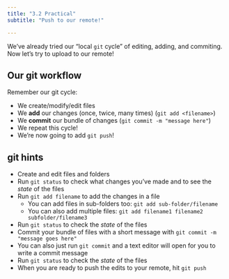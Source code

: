 ```yaml
---
title: "3.2 Practical"
subtitle: "Push to our remote!"

---
```



We've already tried our "local `git` cycle" of editing, adding, and commiting. Now let's try to upload to our remote!

## Our git workflow

Remember our git cycle:

- We create/modify/edit files
- We **add** our changes (once, twice, many times) (`git add <filename>`)
- We **commit** our bundle of changes (`git commit -m "message here"`)
- We repeat this cycle!
- We're now going to add `git push`!

::: {.callout-tip collapse="true"}
## git hints

- Create and edit files and folders
- Run `git status` to check what changes you've made and to see the *state* of the files
- Run `git add filename` to add the changes in a file
    - You can add files in sub-folders too: `git add sub-folder/filename`
    - You can also add multiple files: `git add filename1 filename2 subfolder/filename3`
- Run `git status` to check the *state* of the files
- Commit your bundle of files with a short message with `git commit -m "message goes here"`
- You can also just run `git commit` and a text editor will open for you to write a commit message
- Run `git status` to check the *state* of the files
- When you are ready to push the edits to your remote, hit `git push`
:::